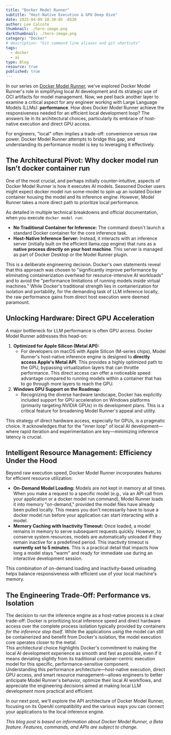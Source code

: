 ```yaml
---
title: "Docker Model Runner"
subtitle: "Host-Native Execution & GPU Deep Dive"
date: 2025-04-09 10:30:05 -0530
author: Lee Calcote
thumbnail: ./hero-image.png
darkthumbnail: ./hero-image.png
category: "Docker"
# description: "Git command line aliases and git shortcuts"
tags:
  - docker
  - ai
type: Blog
resource: true
published: true
---
```



<BlogWrapper>

In our series on [Docker Model Runner](/blog/category/docker), we've explored Docker Model Runner's role in simplifying local AI development and its strategic use of OCI artifacts for model management. Now, we peel back another layer to examine a critical aspect for any engineer working with Large Language Models (LLMs): **performance**. How does Docker Model Runner achieve the responsiveness needed for an efficient local development loop? The answers lie in its architectural choices, particularly its embrace of host-native execution and direct GPU access.  

For engineers, "local" often implies a trade-off: convenience versus raw power. Docker Model Runner attempts to bridge this gap, and understanding its performance model is key to leveraging it effectively.

## **The Architectural Pivot: Why docker model run Isn't docker container run**

One of the most crucial, and perhaps initially counter-intuitive, aspects of Docker Model Runner is how it executes AI models. Seasoned Docker users might expect docker model run some-model to spin up an isolated Docker container housing the model and its inference engine. However, Model Runner takes a more direct path to prioritize local performance.  

As detailed in multiple technical breakdowns and official documentation, when you execute `docker model run`:

* **No Traditional Container for Inference:** The command doesn't launch a standard Docker container for the core inference task.  
* **Host-Native Inference Server:** Instead, it interacts with an inference server (initially built on the efficient llama.cpp engine) that runs as a **native process directly on your host machine**. This server is managed as part of Docker Desktop or the Model Runner plugin.

This is a deliberate engineering decision. Docker's own statements reveal that this approach was chosen to "significantly improve performance by eliminating containerization overhead for resource-intensive AI workloads" and to avoid the "performance limitations of running models inside virtual machines." While Docker's traditional strength lies in containerization for isolation and portability, for the demanding task of LLM inference locally, the raw performance gains from direct host execution were deemed paramount.

## **Unlocking Hardware: Direct GPU Acceleration**

A major bottleneck for LLM performance is often GPU access. Docker Model Runner addresses this head-on:

1. **Optimized for Apple Silicon (Metal API):**  
   * For developers on macOS with Apple Silicon (M-series chips), Model Runner's host-native inference engine is designed to **directly access Apple's Metal API**. This provides a highly optimized path to the GPU, bypassing virtualization layers that can throttle performance. This direct access can offer a noticeable speed advantage compared to running models within a container that has to go through more layers to reach the GPU.  
2. **Windows GPU Support on the Roadmap:**  
   * Recognizing the diverse hardware landscape, Docker has explicitly included support for GPU acceleration on Windows platforms (primarily targeting NVIDIA GPUs) in its development plans. This is a critical feature for broadening Model Runner's appeal and utility.

This strategy of direct hardware access, especially for GPUs, is a pragmatic choice. It acknowledges that for the "inner loop" of local AI development—where rapid iteration and experimentation are key—minimizing inference latency is crucial.

## **Intelligent Resource Management: Efficiency Under the Hood**

Beyond raw execution speed, Docker Model Runner incorporates features for efficient resource utilization:

* **On-Demand Model Loading:** Models are not kept in memory at all times. When you make a request to a specific model (e.g., via an API call from your application or a docker model run command), Model Runner loads it into memory "on-demand," provided the model files have already been pulled locally. This means you don't necessarily have to issue a docker model run before your application can start interacting with a model.  
* **Memory Caching with Inactivity Timeout:** Once loaded, a model remains in memory to serve subsequent requests quickly. However, to conserve system resources, models are automatically unloaded if they remain inactive for a predefined period. This inactivity timeout is **currently set to 5 minutes**. This is a practical detail that impacts how long a model stays "warm" and ready for immediate use during an interactive development session.

This combination of on-demand loading and inactivity-based unloading helps balance responsiveness with efficient use of your local machine's memory.

## **The Engineering Trade-Off: Performance vs. Isolation**

The decision to run the inference engine as a host-native process is a clear trade-off: Docker is prioritizing local inference speed and direct hardware access over the complete process isolation typically provided by containers *for the inference step itself*. While the applications *using* the model can still be containerized and benefit from Docker's isolation, the model execution core operates closer to the metal.  
This architectural choice highlights Docker's commitment to making the local AI development experience as smooth and fast as possible, even if it means deviating slightly from its traditional container-centric execution model for this specific, performance-sensitive component.  
Understanding this performance architecture—host-native execution, direct GPU access, and smart resource management—allows engineers to better anticipate Model Runner's behavior, optimize their local AI workflows, and appreciate the engineering decisions aimed at making local LLM development more practical and efficient.  

In our next post, we'll explore the API architecture of Docker Model Runner, focusing on its OpenAI compatibility and the various ways you can connect your applications to the local inference engine.  

*This blog post is based on information about Docker Model Runner, a Beta feature. Features, commands, and APIs are subject to change.*
</BlogWrapper>